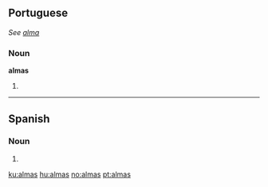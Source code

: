 ==Portuguese==
''See [[alma#Portuguese|alma]]''

===Noun===
'''almas''' {{f|p}}

# {{pt-noun form of|[[alma]]|onlyf|pl}}

----

==Spanish==

===Noun===
{{infl|es|noun form|g=f|g2=p}}

# {{plural of|[[alma#Spanish|alma]]|nocat=1}}

[[ku:almas]]
[[hu:almas]]
[[no:almas]]
[[pt:almas]]
